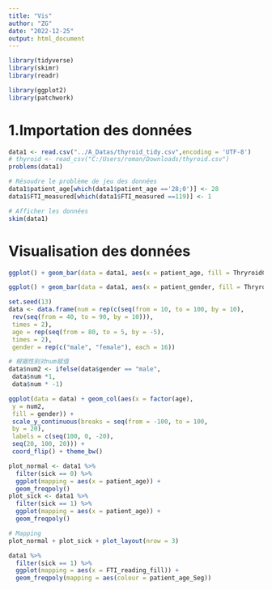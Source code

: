 ```yaml
---
title: "Vis"
author: "ZG"
date: "2022-12-25"
output: html_document
---
```

```r
library(tidyverse)
library(skimr)
library(readr)

library(ggplot2)
library(patchwork)
```

# 1.Importation des données
```r
data1 <- read.csv("../A_Datas/thyroid_tidy.csv",encoding = 'UTF-8')
# thyroid <- read_csv("C:/Users/roman/Downloads/thyroid.csv")
problems(data1)

# Résoudre le problème de jeu des données
data1$patient_age[which(data1$patient_age =='28;0')] <- 28
data1$FTI_measured[which(data1$FTI_measured ==119)] <- 1

# Afficher les données
skim(data1)
```
# Visualisation des données

```r
ggplot() + geom_bar(data = data1, aes(x = patient_age, fill = ThryroidClass), stat = "count",position = "dodge")+ scale_fill_brewer(palette = 'Accent')

ggplot() + geom_bar(data = data1, aes(x = patient_gender, fill = ThryroidClass), stat = "count",position = "dodge")
```

```r
set.seed(13)
data <- data.frame(num = rep(c(seq(from = 10, to = 100, by = 10),
 rev(seq(from = 40, to = 90, by = 10))), 
 times = 2),
 age = rep(seq(from = 80, to = 5, by = -5), 
 times = 2),
 gender = rep(c("male", "female"), each = 16))

# 根据性别对num赋值
data$num2 <- ifelse(data$gender == "male", 
 data$num *1,
 data$num * -1)

ggplot(data = data) + geom_col(aes(x = factor(age), 
 y = num2, 
 fill = gender)) + 
 scale_y_continuous(breaks = seq(from = -100, to = 100,
 by = 20),
 labels = c(seq(100, 0, -20), 
 seq(20, 100, 20))) + 
 coord_flip() + theme_bw()
```



```r
plot_normal <- data1 %>% 
  filter(sick == 0) %>% 
  ggplot(mapping = aes(x = patient_age)) + 
  geom_freqpoly()
plot_sick <- data1 %>% 
  filter(sick == 1) %>% 
  ggplot(mapping = aes(x = patient_age)) + 
  geom_freqpoly()

# Mapping
plot_normal + plot_sick + plot_layout(nrow = 3)
```
```r
data1 %>% 
  filter(sick == 1) %>% 
  ggplot(mapping = aes(x = FTI_reading_fill)) + 
  geom_freqpoly(mapping = aes(colour = patient_age_Seg))
```

